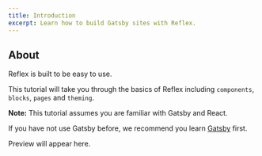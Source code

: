 ```yaml
---
title: Introduction
excerpt: Learn how to build Gatsby sites with Reflex.
---
```


<Div>

## About

Reflex is built to be easy to use.

This tutorial will take you through the basics of Reflex including `components`, `blocks`, `pages` and `theming`.

<Block src="callout">

**Note:** This tutorial assumes you are familiar with Gatsby and React.

If you have not use Gatsby before, we recommend you learn [Gatsby](https://www.gatsbyjs.org) first.

</Block>

</Div>

<Div>
  <P fontSize="sm">Preview will appear here.</P>
</Div>
